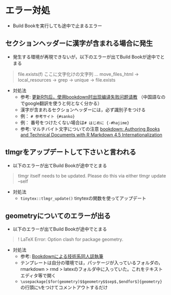 # エラー対処 {#error}

* Build Bookを実行しても途中で止まるエラー

## セクションヘッダーに漢字が含まれる場合に発生 {#error_kanji}

* 発生する環境が再現できないが，以下のエラーが出てBuild Bookが途中でとまる

> file.exists(f) ここに文字化けの文字列  <Anonymous> ... move_files_html -> local_resources -> grep -> unique -> file.exists

* 対処法
    + 参考: [更新R包后，使用bookdown时出现编译失败问题请教](https://d.cosx.org/d/420961-r-bookdown) （中国語なのでgoogle翻訳を使うと何となく分かる）
    + 漢字が含まれるセクションヘッダーには，必ず識別子をつける
    + 例： `# 参考サイト {#sanko}`
    + 例： 番号をつけたくない場合は`# はじめに {-#hajime}`
    + 参考: マルチバイト文字についての注意 [bookdown: Authoring Books and Technical Documents with R Markdown 4.5 Internationalization](https://bookdown.org/yihui/bookdown/internationalization.html)

## tlmgrをアップデートして下さいと言われる {#error_tlmgr}

* 以下のエラーが出てBuild Bookが途中でとまる

>tlmgr itself needs to be updated.
Please do this via either
  tlmgr update --self

* 対処法
    + `tinytex::tlmgr_update()` tinytexの関数を使ってアップデート
    
## geometryについてのエラーが出る {#error_pandoc}

* 以下のエラーが出てBuild Bookが途中でとまる

> ! LaTeX Error: Option clash for package geometry.

* 対処法
    + 参考: [Bookdownによる技術系同人誌執筆](https://teastat.blogspot.com/2019/01/bookdown.html)
    + テンプレートは自分の環境では，パッケージが入っているフォルダの，rmarkdown > rmd > latexのフォルダ中に入っていた。これをテキストエディタ等で開く
    + `\usepackage[$for(geometry)$$geometry$$sep$,$endfor$]{geometry}`の行頭に`% `をつけてコメントアウトするだけ
    
